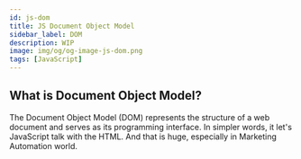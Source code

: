 ```yaml
---
id: js-dom
title: JS Document Object Model
sidebar_label: DOM
description: WIP
image: img/og/og-image-js-dom.png
tags: [JavaScript]
---
```



<LeadText content='WIP' />

## What is Document Object Model?

The Document Object Model (DOM) represents the structure of a web document and serves as its programming interface. In simpler words, it let's JavaScript talk with the HTML. And that is huge, especially in Marketing Automation world.

